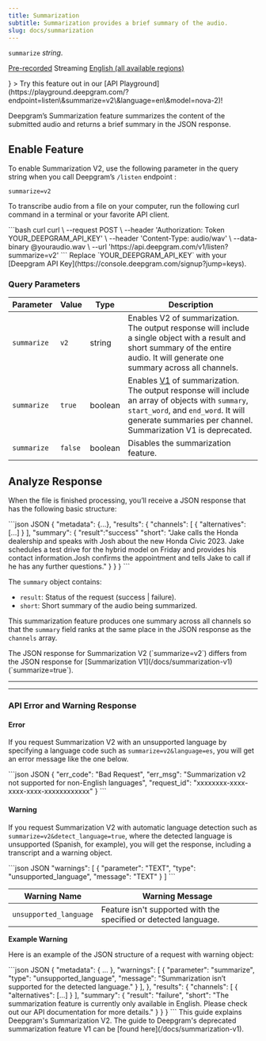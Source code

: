 ```yaml
---
title: Summarization
subtitle: Summarization provides a brief summary of the audio.
slug: docs/summarization
---
```



`summarize` *string*.

[Pre-recorded](/docs/getting-started-with-pre-recorded-audio) Streaming [English (all available regions)](/docs/models-languages-overview)

<div class="api-playground-call">
<Info
  icon={<img src="https://res.cloudinary.com/deepgram/image/upload/v1717523786/devex/codey-greeting_rekqe1.svg" alt="Deepgram API Playground"/>}
>
  Try this feature out in our [API Playground](https://playground.deepgram.com/?endpoint=listen\&summarize=v2\&language=en\&model=nova-2)!
</Info>
</div>

Deepgram’s Summarization feature summarizes the content of the submitted audio and returns a brief summary in the JSON response.

## Enable Feature

To enable Summarization V2, use the following parameter in the query string when you call Deepgram’s `/listen` endpoint :

`summarize=v2`

To transcribe audio from a file on your computer, run the following curl command in a terminal or your favorite API client.

<CodeGroup>
  ```bash curl
  curl \
    --request POST \
    --header 'Authorization: Token YOUR_DEEPGRAM_API_KEY' \
    --header 'Content-Type: audio/wav' \
    --data-binary @youraudio.wav \
    --url 'https://api.deepgram.com/v1/listen?summarize=v2'
  ```
</CodeGroup>

<Warning>
  Replace `YOUR_DEEPGRAM_API_KEY` with your [Deepgram API Key](https://console.deepgram.com/signup?jump=keys).
</Warning>

### Query Parameters

| Parameter   | Value   | Type    | Description                                                                                                                                                                                                                       |
| ----------- | ------- | ------- | --------------------------------------------------------------------------------------------------------------------------------------------------------------------------------------------------------------------------------- |
| `summarize` | `v2`    | string  | Enables V2 of summarization. The output response will include a single object with a result and short summary of the entire audio. It will generate one summary across all channels.                                              |
| `summarize` | `true`  | boolean | Enables [V1](/docs/summarization-v1) of summarization. The output response will include an array of objects with `summary`, `start_word`, and `end_word`. It will generate summaries per channel. Summarization V1 is deprecated. |
| `summarize` | `false` | boolean | Disables the summarization feature.                                                                                                                                                                                               |

## Analyze Response

When the file is finished processing, you’ll receive a JSON response that has the following basic structure:

<CodeGroup>
  ```json JSON
  {
    "metadata": {...},
    "results": {
          "channels": [
              {
                  "alternatives": [...]
              }
          ],        
          "summary": { 
              "result":"success"
              "short": "Jake calls the Honda dealership and speaks with Josh about the new Honda Civic 2023. Jake schedules a test drive for the hybrid model on Friday and provides his contact information.Josh confirms the appointment and tells Jake to call if he has any further questions."
          }
    }
  }
  ```
</CodeGroup>

The `summary` object contains:

* `result`: Status of the request (success | failure).
* `short`: Short summary of the audio being summarized.

This summarization feature produces one summary across all channels so that the `summary` field ranks at the same place in the JSON response as the `channels` array.

<Warning>
  The JSON response for Summarization V2 (`summarize=v2`) differs from the JSON response for [Summarization V1](/docs/summarization-v1) (`summarize=true`).
</Warning>

***

***

### API Error and Warning Response

#### Error

If you request Summarization V2 with an unsupported language by specifying a language code such as `summarize=v2&language=es`, you will get an error message like the one below.

<CodeGroup>
  ```json JSON
  {
      "err_code": "Bad Request",
      "err_msg": "Summarization v2 not supported for non-English languages",
      "request_id": "xxxxxxxx-xxxx-xxxx-xxxx-xxxxxxxxxxxx"
  }
  ```
</CodeGroup>

#### Warning

If you request Summarization V2 with automatic language detection such as `summarize=v2&detect_language=true`, where the detected language is unsupported (Spanish, for example), you will get the response, including a transcript and a warning object.

<CodeGroup>
  ```json JSON
  "warnings": [
      {
        "parameter": "TEXT",
        "type": "unsupported_language",
        "message": "TEXT"
      }
  ]
  ```
</CodeGroup>

| Warning Name           | Warning Message                                                  |
| ---------------------- | ---------------------------------------------------------------- |
| `unsupported_language` | Feature isn't supported with the specified or detected language. |

**Example Warning**

Here is an example of the JSON structure of a request with warning object:

<CodeGroup>
  ```json JSON
  {
   "metadata": {
  ...
         },
         "warnings": [
             {
              "parameter": "summarize",
              "type": "unsupported_language",
              "message": "Summarization isn’t supported for the detected language."
             }
         ],
     },
   "results": {
         "channels": [
              {
                  "alternatives": [...]
              }
          ], 
          "summary": 
            { 
              "result": "failure", 
              "short": "The summarization feature is currently only available in English. Please check out our API documentation for more details."
        }
      }
  }
  ```
</CodeGroup>

<Info>
  This guide explains Deepgram's Summarization V2. The guide to Deepgram's deprecated summarization feature V1 can be [found here](/docs/summarization-v1).
</Info>

